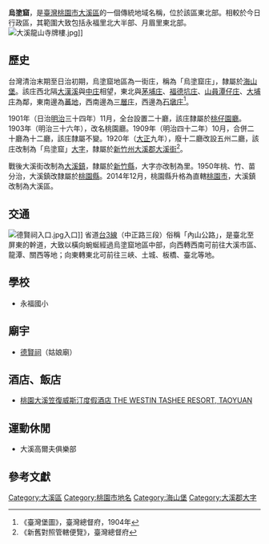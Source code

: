 {{noteTA　
|1 = zh-cn:庄; zh-hk:庄; zh-tw:庄;
}}
'''烏塗窟'''，是[[臺灣|臺灣]][[桃園市|桃園市]][[大溪區|大溪區]]的一個傳統地域名稱，位於該區東北部。相較於今日行政區，其範圍大致包括永福里北大半部、月眉里東北部。
[[File:大溪龍山寺牌樓.jpg|thumb]]]]
==歷史==
台灣清治末期至日治初期，烏塗窟地區為一街庄，稱為「烏塗窟庄」，隸屬於[[海山堡|海山堡]]。該庄西北隔[[大漢溪|大漢溪]]與[[中庄_(桃園市)|中庄]]相望，東北與[[茅埔_(新北市)|茅埔庄]]、[[福德坑庄|福德坑庄]]、[[山員潭仔庄|山員潭仔庄]]、[[大埔_(新北市)|大埔庄]]為鄰，東南邊為[[蕃地_(大溪郡)|蕃地]]，西南邊為[[三層庄|三層庄]]，西邊為[[石墩庄|石墩庄]]<ref>《臺灣堡圖》，臺灣總督府，1904年</ref>。

1901年（日治[[明治|明治]]三十四年）11月，全台設置二十廳，該庄隸屬於[[桃仔園廳|桃仔園廳]]。1903年（明治三十六年），改名桃園廳。1909年（明治四十二年）10月，合併二十廳為十二廳，該庄隸屬不變。1920年（[[大正|大正]]九年），廢十二廳改設五州二廳，該庄改制為「烏塗窟」[[大字|大字]]，隸屬於[[新竹州|新竹州]][[大溪郡|大溪郡]][[大溪街|大溪街]]<ref>《新舊對照管轄便覽》，臺灣總督府</ref>。

戰後大溪街改制為[[大溪鎮|大溪鎮]]，隸屬於[[新竹縣|新竹縣]]，大字亦改制為里。1950年桃、竹、苗分治，大溪鎮改隸屬於[[桃園縣|桃園縣]]。2014年12月，桃園縣升格為直轄[[桃園市|桃園市]]，大溪鎮改制為大溪區。

==交通==
[[File:德賢祠入口.jpg|thumb]]入口]]
省道[[台3線|台3線]]（中正路三段）俗稱「內山公路」，是臺北至屏東的幹道，大致以橫向蜿蜒經過烏塗窟地區中部，向西轉西南可前往大溪市區、龍潭、關西等地；向東轉東北可前往三峽、土城、板橋、臺北等地。

==學校==
*永福國小

==廟宇==
*[[德賢祠|德賢祠]]（姑娘廟）

==酒店、飯店==
*[[威斯汀|桃園大溪笠復威斯汀度假酒店 THE WESTIN TASHEE RESORT, TAOYUAN]]

==運動休閒==
*大溪高爾夫俱樂部

==參考文獻==
{{reflist}}

{{大溪郡}}

[[Category:大溪區|Category:大溪區]]
[[Category:桃園市地名|Category:桃園市地名]]
[[Category:海山堡|Category:海山堡]]
[[Category:大溪郡大字|Category:大溪郡大字]]